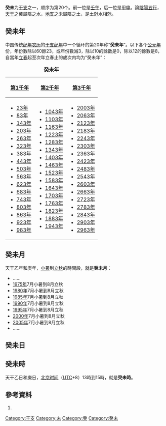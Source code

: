 {{Ganzhi-1}}

'''癸未'''为[[干支|干支]]之一，顺序为第20个。前一位是[[壬午|壬午]]，后一位是[[甲申|甲申]]。論[[陰陽|陰陽]][[五行|五行]]，[[天干|天干]]之癸屬陰之水，[[地支|地支]]之未屬陰之土，是土尅水相尅。

==癸未年==
中国传统[[纪年|纪年]][[农历|农历]]的[[干支纪年|干支纪年]]中一个循环的第20年称“'''癸未年'''”。以下各个[[公元|公元]][[年|年]]份，年份數除以60餘23，或年份數減3，除以10的餘數是0，除以12的餘數是8，自當年[[立春|立春]]起至次年立春止的歲次内均为“癸未年”：

{| class="wikitable"
|+'''癸未年'''
|-
![[第1千年|第1千年]]!![[第2千年|第2千年]]!![[第3千年|第3千年]]
|-
|
*[[23年|23年]]
*[[83年|83年]]
*[[143年|143年]]
*[[203年|203年]]
*[[263年|263年]]
*[[323年|323年]]
*[[383年|383年]]
*[[443年|443年]]
*[[503年|503年]]
*[[563年|563年]]
*[[623年|623年]]
*[[683年|683年]]
*[[743年|743年]]
*[[803年|803年]]
*[[863年|863年]]
*[[923年|923年]]
*[[983年|983年]]
|
*[[1043年|1043年]]
*[[1103年|1103年]]
*[[1163年|1163年]]
*[[1223年|1223年]]
*[[1283年|1283年]]
*[[1343年|1343年]]
*[[1403年|1403年]]
*[[1463年|1463年]]
*[[1523年|1523年]]
*[[1583年|1583年]]
*[[1643年|1643年]]
*[[1703年|1703年]]
*[[1763年|1763年]]
*[[1823年|1823年]]
*[[1883年|1883年]]
*[[1943年|1943年]]
|
*[[2003年|2003年]]
*[[2063年|2063年]]
*[[2123年|2123年]]
*[[2183年|2183年]]
*[[2243年|2243年]]
*[[2303年|2303年]]
*[[2363年|2363年]]
*[[2423年|2423年]]
*[[2483年|2483年]]
*[[2543年|2543年]]
*[[2603年|2603年]]
*[[2663年|2663年]]
*[[2723年|2723年]]
*[[2783年|2783年]]
*[[2843年|2843年]]
*[[2903年|2903年]]
*[[2963年|2963年]]
|}

==癸未月==
天干乙年和庚年，[[小暑|小暑]]到[[立秋|立秋]]的時間段，就是'''癸未月'''：

*……
*[[1975年|1975年]]7月小暑到8月立秋
*[[1980年|1980年]]7月小暑到8月立秋
*[[1985年|1985年]]7月小暑到8月立秋
*[[1990年|1990年]]7月小暑到8月立秋
*[[1995年|1995年]]7月小暑到8月立秋
*[[2000年|2000年]]7月小暑到8月立秋
*[[2005年|2005年]]7月小暑到8月立秋
*……

==癸未日==
{{平年干支紀日	
|J101=	25年、105年、185年、265年、345年、425年、505年、585年、665年、745年、825年、905年、985年、1065年、1145年、1225年、1305年、1385年、1465年、1545年、……
|J102=	82年、162年、242年、322年、402年、482年、562年、642年、722年、802年、882年、962年、1042年、1122年、1202年、1282年、1362年、1442年、1522年、1602年、……
|J103=	59年、139年、219年、299年、379年、459年、539年、619年、699年、779年、859年、939年、1019年、1099年、1179年、1259年、1339年、1419年、1499年、1579年、……
|J104=	13年、93年、173年、253年、333年、413年、493年、573年、653年、733年、813年、893年、973年、1053年、1133年、1213年、1293年、1373年、1453年、1533年、1613年、……
|J105=	70年、150年、230年、310年、390年、470年、550年、630年、710年、790年、870年、950年、1030年、1110年、1190年、1270年、1350年、1430年、1510年、1590年、……
|J106=	47年、127年、207年、287年、367年、447年、527年、607年、687年、767年、847年、927年、1007年、1087年、1167年、1247年、1327年、1407年、1487年、1567年、……
|J107=	81年、161年、241年、321年、401年、481年、561年、641年、721年、801年、881年、961年、1041年、1121年、1201年、1281年、1361年、1441年、1521年、1601年、……
|J108=	58年、138年、218年、298年、378年、458年、538年、618年、698年、778年、858年、938年、1018年、1098年、1178年、1258年、1338年、1418年、1498年、1578年、……
|J109=	35年、115年、195年、275年、355年、435年、515年、595年、675年、755年、835年、915年、995年、1075年、1155年、1235年、1315年、1395年、1475年、1555年、……
|J110=	69年、149年、229年、309年、389年、469年、549年、629年、709年、789年、869年、949年、1029年、1109年、1189年、1269年、1349年、1429年、1509年、1589年、……
|J111=	46年、126年、206年、286年、366年、446年、526年、606年、686年、766年、846年、926年、1006年、1086年、1166年、1246年、1326年、1406年、1486年、1566年、……
|J112=	23年、103年、183年、263年、343年、423年、503年、583年、663年、743年、823年、903年、983年、1063年、1143年、1223年、1303年、1383年、1463年、1543年、1623年、……
|J113=	57年、137年、217年、297年、377年、457年、537年、617年、697年、777年、857年、937年、1017年、1097年、1177年、1257年、1337年、1417年、1497年、1577年、……
|J114=	34年、114年、194年、274年、354年、434年、514年、594年、674年、754年、834年、914年、994年、1074年、1154年、1234年、1314年、1394年、1474年、1554年、……
|J115=	11年、91年、171年、251年、331年、411年、491年、571年、651年、731年、811年、891年、971年、1051年、1131年、1211年、1291年、1371年、1451年、1531年、1611年、……
|J116=	45年、125年、205年、285年、365年、445年、525年、605年、685年、765年、845年、925年、1005年、1085年、1165年、1245年、1325年、1405年、1485年、1565年、……
|J117=	22年、102年、182年、262年、342年、422年、502年、582年、662年、742年、822年、902年、982年、1062年、1142年、1222年、1302年、1382年、1462年、1542年、1622年、……
|J118=	79年、159年、239年、319年、399年、479年、559年、639年、719年、799年、879年、959年、1039年、1119年、1199年、1279年、1359年、1439年、1519年、1599年、……
|J119=	33年、113年、193年、273年、353年、433年、513年、593年、673年、753年、833年、913年、993年、1073年、1153年、1233年、1313年、1393年、1473年、1553年、……
|J120=	10年、90年、170年、250年、330年、410年、490年、570年、650年、730年、810年、890年、970年、1050年、1130年、1210年、1290年、1370年、1450年、1530年、1610年、……
|J121=	67年、147年、227年、307年、387年、467年、547年、627年、707年、787年、867年、947年、1027年、1107年、1187年、1267年、1347年、1427年、1507年、1587年、……
|J122=	21年、101年、181年、261年、341年、421年、501年、581年、661年、741年、821年、901年、981年、1061年、1141年、1221年、1301年、1381年、1461年、1541年、1621年、……
|J123=	78年、158年、238年、318年、398年、478年、558年、638年、718年、798年、878年、958年、1038年、1118年、1198年、1278年、1358年、1438年、1518年、1598年、……
|J124=	55年、135年、215年、295年、375年、455年、535年、615年、695年、775年、855年、935年、1015年、1095年、1175年、1255年、1335年、1415年、1495年、1575年、……
|J125=	9年、89年、169年、249年、329年、409年、489年、569年、649年、729年、809年、889年、969年、1049年、1129年、1209年、1289年、1369年、1449年、1529年、1609年、……
|J126=	66年、146年、226年、306年、386年、466年、546年、626年、706年、786年、866年、946年、1026年、1106年、1186年、1266年、1346年、1426年、1506年、1586年、……
|J127=	43年、123年、203年、283年、363年、443年、523年、603年、683年、763年、843年、923年、1003年、1083年、1163年、1243年、1323年、1403年、1483年、1563年、……
|J128=	77年、157年、237年、317年、397年、477年、557年、637年、717年、797年、877年、957年、1037年、1117年、1197年、1277年、1357年、1437年、1517年、1597年、……
|J129=	54年、134年、214年、294年、374年、454年、534年、614年、694年、774年、854年、934年、1014年、1094年、1174年、1254年、1334年、1414年、1494年、1574年、……
|J130=	31年、111年、191年、271年、351年、431年、511年、591年、671年、751年、831年、911年、991年、1071年、1151年、1231年、1311年、1391年、1471年、1551年、……
|J131=	65年、145年、225年、305年、385年、465年、545年、625年、705年、785年、865年、945年、1025年、1105年、1185年、1265年、1345年、1425年、1505年、1585年、……
|J201=	42年、122年、202年、282年、362年、442年、522年、602年、682年、762年、842年、922年、1002年、1082年、1162年、1242年、1322年、1402年、1482年、1562年、……
|J202=	19年、99年、179年、259年、339年、419年、499年、579年、659年、739年、819年、899年、979年、1059年、1139年、1219年、1299年、1379年、1459年、1539年、1619年、……
|J203=	53年、133年、213年、293年、373年、453年、533年、613年、693年、773年、853年、933年、1013年、1093年、1173年、1253年、1333年、1413年、1493年、1573年、……
|J204=	30年、110年、190年、270年、350年、430年、510年、590年、670年、750年、830年、910年、990年、1070年、1150年、1230年、1310年、1390年、1470年、1550年、……
|J205=	7年、87年、167年、247年、327年、407年、487年、567年、647年、727年、807年、887年、967年、1047年、1127年、1207年、1287年、1367年、1447年、1527年、1607年、……
|J206=	41年、121年、201年、281年、361年、441年、521年、601年、681年、761年、841年、921年、1001年、1081年、1161年、1241年、1321年、1401年、1481年、1561年、……
|J207=	18年、98年、178年、258年、338年、418年、498年、578年、658年、738年、818年、898年、978年、1058年、1138年、1218年、1298年、1378年、1458年、1538年、1618年、……
|J208=	75年、155年、235年、315年、395年、475年、555年、635年、715年、795年、875年、955年、1035年、1115年、1195年、1275年、1355年、1435年、1515年、1595年、……
|J209=	29年、109年、189年、269年、349年、429年、509年、589年、669年、749年、829年、909年、989年、1069年、1149年、1229年、1309年、1389年、1469年、1549年、……
|J210=	6年、86年、166年、246年、326年、406年、486年、566年、646年、726年、806年、886年、966年、1046年、1126年、1206年、1286年、1366年、1446年、1526年、1606年、……
|J211=	63年、143年、223年、303年、383年、463年、543年、623年、703年、783年、863年、943年、1023年、1103年、1183年、1263年、1343年、1423年、1503年、1583年、……
|J212=	17年、97年、177年、257年、337年、417年、497年、577年、657年、737年、817年、897年、977年、1057年、1137年、1217年、1297年、1377年、1457年、1537年、1617年、……
|J213=	74年、154年、234年、314年、394年、474年、554年、634年、714年、794年、874年、954年、1034年、1114年、1194年、1274年、1354年、1434年、1514年、1594年、……
|J214=	51年、131年、211年、291年、371年、451年、531年、611年、691年、771年、851年、931年、1011年、1091年、1171年、1251年、1331年、1411年、1491年、1571年、……
|J215=	5年、85年、165年、245年、325年、405年、485年、565年、645年、725年、805年、885年、965年、1045年、1125年、1205年、1285年、1365年、1445年、1525年、1605年、……
|J216=	62年、142年、222年、302年、382年、462年、542年、622年、702年、782年、862年、942年、1022年、1102年、1182年、1262年、1342年、1422年、1502年、1582年、……
|J217=	39年、119年、199年、279年、359年、439年、519年、599年、679年、759年、839年、919年、999年、1079年、1159年、1239年、1319年、1399年、1479年、1559年、……
|J218=	73年、153年、233年、313年、393年、473年、553年、633年、713年、793年、873年、953年、1033年、1113年、1193年、1273年、1353年、1433年、1513年、1593年、……
|J219=	50年、130年、210年、290年、370年、450年、530年、610年、690年、770年、850年、930年、1010年、1090年、1170年、1250年、1330年、1410年、1490年、1570年、……
|J220=	27年、107年、187年、267年、347年、427年、507年、587年、667年、747年、827年、907年、987年、1067年、1147年、1227年、1307年、1387年、1467年、1547年、……
|J221=	61年、141年、221年、301年、381年、461年、541年、621年、701年、781年、861年、941年、1021年、1101年、1181年、1261年、1341年、1421年、1501年、1581年、……
|J222=	38年、118年、198年、278年、358年、438年、518年、598年、678年、758年、838年、918年、998年、1078年、1158年、1238年、1318年、1398年、1478年、1558年、……
|J223=	15年、95年、175年、255年、335年、415年、495年、575年、655年、735年、815年、895年、975年、1055年、1135年、1215年、1295年、1375年、1455年、1535年、1615年、……
|J224=	49年、129年、209年、289年、369年、449年、529年、609年、689年、769年、849年、929年、1009年、1089年、1169年、1249年、1329年、1409年、1489年、1569年、……
|J225=	26年、106年、186年、266年、346年、426年、506年、586年、666年、746年、826年、906年、986年、1066年、1146年、1226年、1306年、1386年、1466年、1546年、……
|J226=	83年、163年、243年、323年、403年、483年、563年、643年、723年、803年、883年、963年、1043年、1123年、1203年、1283年、1363年、1443年、1523年、1603年、……
|J227=	37年、117年、197年、277年、357年、437年、517年、597年、677年、757年、837年、917年、997年、1077年、1157年、1237年、1317年、1397年、1477年、1557年、……
|J228=	14年、94年、174年、254年、334年、414年、494年、574年、654年、734年、814年、894年、974年、1054年、1134年、1214年、1294年、1374年、1454年、1534年、1614年、……
|J301=	71年、151年、231年、311年、391年、471年、551年、631年、711年、791年、871年、951年、1031年、1111年、1191年、1271年、1351年、1431年、1511年、1591年、……
|G101=	1627年、1730年、1833年、1959年、2039年
|G102=	1661年、1707年、1787年、1810年、1890年、1913年、1993年、2073年
|G103=	1638年、1741年、1867年、1970年、2050年
|G104=	1615年、1695年、1718年、1798年、1821年、1947年、2027年
|G105=	1649年、1775年、1878年、1901年、1981年、2061年
|G106=	1626年、1729年、1855年、1958年、2038年
|G107=	1603年、1683年、1706年、1786年、1809年、1889年、1935年、2015年、2095年
|G108=	1637年、1763年、1866年、1969年、2049年
|G109=	1614年、1694年、1717年、1797年、1843年、1946年、2026年
|G110=	1591年、1671年、1774年、1877年、1900年、1923年、2003年、2083年
|G111=	1625年、1751年、1854年、1957年、2037年
|G112=	1602年、1682年、1705年、1785年、1831年、1934年、2014年、2094年
|G113=	1659年、1762年、1865年、1911年、1991年、2071年
|G114=	1613年、1693年、1739年、1842年、1945年、2025年
|G115=	1590年、1670年、1773年、1819年、1899年、1922年、2002年、2082年
|G116=	1647年、1750年、1853年、1979年、2059年
|G117=	1601年、1681年、1727年、1830年、1933年、2013年、2093年
|G118=	1658年、1761年、1807年、1887年、1910年、1990年、2070年
|G119=	1635年、1738年、1841年、1967年、2047年
|G120=	1589年、1669年、1715年、1795年、1818年、1898年、1921年、2001年、2081年
|G121=	1646年、1749年、1875年、1978年、2058年
|G122=	1623年、1726年、1829年、1955年、2035年
|G123=	1657年、1703年、1783年、1806年、1886年、1909年、1989年、2069年
|G124=	1634年、1737年、1863年、1966年、2046年
|G125=	1611年、1691年、1714年、1794年、1817年、1897年、1943年、2023年
|G126=	1645年、1771年、1874年、1977年、2057年
|G127=	1622年、1725年、1851年、1954年、2034年
|G128=	1599年、1679年、1702年、1782年、1805年、1885年、1931年、2011年、2091年
|G129=	1633年、1759年、1862年、1965年、2045年
|G130=	1610年、1690年、1713年、1793年、1839年、1942年、2022年
|G131=	1587年、1667年、1770年、1873年、1919年、1999年、2079年
|G201=	1621年、1747年、1850年、1953年、2033年
|G202=	1598年、1678年、1701年、1781年、1827年、1930年、2010年、2090年
|G203=	1655年、1758年、1861年、1907年、1987年、2067年
|G204=	1609年、1689年、1735年、1838年、1941年、2021年
|G205=	1586年、1666年、1769年、1815年、1895年、1918年、1998年、2078年
|G206=	1643年、1746年、1849年、1975年、2055年
|G207=	1597年、1677年、1700年、1723年、1826年、1929年、2009年、2089年
|G208=	1654年、1757年、1803年、1883年、1906年、1986年、2066年
|G209=	1631年、1734年、1837年、1963年、2043年
|G210=	1585年、1665年、1711年、1791年、1814年、1894年、1917年、1997年、2077年、2100年
|G211=	1642年、1745年、1871年、1974年、2054年
|G212=	1619年、1699年、1722年、1825年、1951年、2031年
|G213=	1653年、1779年、1802年、1882年、1905年、1985年、2065年
|G214=	1630年、1733年、1859年、1962年、2042年
|G215=	1607年、1687年、1710年、1790年、1813年、1893年、1939年、2019年、2099年
|G216=	1641年、1767年、1870年、1973年、2053年
|G217=	1618年、1698年、1721年、1847年、1950年、2030年
|G218=	1595年、1675年、1778年、1801年、1881年、1927年、2007年、2087年
|G219=	1629年、1755年、1858年、1961年、2041年
|G220=	1606年、1686年、1709年、1789年、1835年、1938年、2018年、2098年
|G221=	1583年、1663年、1766年、1869年、1915年、1995年、2075年
|G222=	1617年、1697年、1743年、1846年、1949年、2029年
|G223=	1594年、1674年、1777年、1800年、1823年、1926年、2006年、2086年
|G224=	1651年、1754年、1857年、1903年、1983年、2063年
|G225=	1605年、1685年、1731年、1834年、1937年、2017年、2097年
|G226=	1582年、1662年、1765年、1811年、1891年、1914年、1994年、2074年
|G227=	1639年、1742年、1845年、1971年、2051年
|G228=	1593年、1673年、1719年、1799年、1822年、1925年、2005年、2085年
|G301=	1650年、1753年、1879年、1902年、1982年、2062年
}}	
	
{{閏年干支紀日	
|J101=	48年、128年、208年、288年、368年、448年、528年、608年、688年、768年、848年、928年、1008年、1088年、1168年、1248年、1328年、1408年、1488年、1568年、……
|J102=	無
|J103=	無
|J104=	36年、116年、196年、276年、356年、436年、516年、596年、676年、756年、836年、916年、996年、1076年、1156年、1236年、1316年、1396年、1476年、1556年、……
|J105=	無
|J106=	無
|J107=	24年、104年、184年、264年、344年、424年、504年、584年、664年、744年、824年、904年、984年、1064年、1144年、1224年、1304年、1384年、1464年、1544年、……
|J108=	無
|J109=	無
|J110=	12年、92年、172年、252年、332年、412年、492年、572年、652年、732年、812年、892年、972年、1052年、1132年、1212年、1292年、1372年、1452年、1532年、……
|J111=	無
|J112=	無
|J113=	80年、160年、240年、320年、400年、480年、560年、640年、720年、800年、880年、960年、1040年、1120年、1200年、1280年、1360年、1440年、1520年、1600年、……
|J114=	無
|J115=	無
|J116=	68年、148年、228年、308年、388年、468年、548年、628年、708年、788年、868年、948年、1028年、1108年、1188年、1268年、1348年、1428年、1508年、1588年、……
|J117=	無
|J118=	無
|J119=	56年、136年、216年、296年、376年、456年、536年、616年、696年、776年、856年、936年、1016年、1096年、1176年、1256年、1336年、1416年、1496年、1576年、……
|J120=	無
|J121=	無
|J122=	44年、124年、204年、284年、364年、444年、524年、604年、684年、764年、844年、924年、1004年、1084年、1164年、1244年、1324年、1404年、1484年、1564年、……
|J123=	無
|J124=	無
|J125=	32年、112年、192年、272年、352年、432年、512年、592年、672年、752年、832年、912年、992年、1072年、1152年、1232年、1312年、1392年、1472年、1552年、……
|J126=	無
|J127=	無
|J128=	20年、100年、180年、260年、340年、420年、500年、580年、660年、740年、820年、900年、980年、1060年、1140年、1220年、1300年、1380年、1460年、1540年、……
|J129=	無
|J130=	無
|J131=	8年、88年、168年、248年、328年、408年、488年、568年、648年、728年、808年、888年、968年、1048年、1128年、1208年、1288年、1368年、1448年、1528年、……
|J201=	無
|J202=	無
|J203=	76年、156年、236年、316年、396年、476年、556年、636年、716年、796年、876年、956年、1036年、1116年、1196年、1276年、1356年、1436年、1516年、1596年、……
|J204=	無
|J205=	無
|J206=	64年、144年、224年、304年、384年、464年、544年、624年、704年、784年、864年、944年、1024年、1104年、1184年、1264年、1344年、1424年、1504年、1584年、……
|J207=	無
|J208=	無
|J209=	52年、132年、212年、292年、372年、452年、532年、612年、692年、772年、852年、932年、1012年、1092年、1172年、1252年、1332年、1412年、1492年、1572年、……
|J210=	無
|J211=	無
|J212=	40年、120年、200年、280年、360年、440年、520年、600年、680年、760年、840年、920年、1000年、1080年、1160年、1240年、1320年、1400年、1480年、1560年、……
|J213=	無
|J214=	無
|J215=	28年、108年、188年、268年、348年、428年、508年、588年、668年、748年、828年、908年、988年、1068年、1148年、1228年、1308年、1388年、1468年、1548年、……
|J216=	無
|J217=	無
|J218=	16年、96年、176年、256年、336年、416年、496年、576年、656年、736年、816年、896年、976年、1056年、1136年、1216年、1296年、1376年、1456年、1536年、……
|J219=	無
|J220=	無
|J221=	84年、164年、244年、324年、404年、484年、564年、644年、724年、804年、884年、964年、1044年、1124年、1204年、1284年、1364年、1444年、1524年、1604年、……
|J222=	無
|J223=	無
|J224=	72年、152年、232年、312年、392年、472年、552年、632年、712年、792年、872年、952年、1032年、1112年、1192年、1272年、1352年、1432年、1512年、1592年、……
|J225=	無
|J226=	無
|J227=	60年、140年、220年、300年、380年、460年、540年、620年、700年、780年、860年、940年、1020年、1100年、1180年、1260年、1340年、1420年、1500年、1580年、……
|J228=	無
|J229=	無
|G101=	1856年
|G102=	1604年、1684年、1936年、2016年、2096年
|G103=	1764年
|G104=	1844年
|G105=	1592年、1672年、1924年、2004年、2084年
|G106=	1752年
|G107=	1832年
|G108=	1660年、1912年、1992年、2072年
|G109=	1740年
|G110=	1820年
|G111=	1648年、1980年、2060年
|G112=	1728年
|G113=	1808年、1888年、2068年
|G114=	1636年、1968年、2048年
|G115=	1716年、1796年
|G116=	1876年
|G117=	1624年、1956年、2036年
|G118=	1704年、1784年
|G119=	1864年
|G120=	1612年、1692年、1944年、2024年
|G121=	1772年
|G122=	1852年
|G123=	1600年、1680年、1932年、2012年、2092年
|G124=	1760年
|G125=	1840年
|G126=	1588年、1668年、1920年、2000年、2080年
|G127=	1748年
|G128=	1828年
|G129=	1656年、1908年、1988年、2068年
|G130=	1736年
|G131=	1816年、1896年
|G201=	1644年、1976年、2056年
|G202=	1724年
|G203=	1804年、1884年、2064年
|G204=	1632年、1964年、2044年
|G205=	1712年、1792年
|G206=	1872年
|G207=	1620年、1952年、2032年
|G208=	1780年
|G209=	1860年
|G210=	1608年、1688年、1940年、2020年
|G211=	1768年
|G212=	1848年
|G213=	1596年、1676年、1928年、2008年、2088年
|G214=	1756年
|G215=	1836年
|G216=	1584年、1664年、1916年、1996年、2076年
|G217=	1744年
|G218=	1824年
|G219=	1652年、1904年、1984年、2064年
|G220=	1732年
|G221=	1812年、1892年、2072年
|G222=	1640年、1972年、2052年
|G223=	1720年
|G224=	1880年
|G225=	1628年、1960年、2040年
|G226=	1708年、1788年
|G227=	1868年
|G228=	1616年、1696年、1948年、2028年
|G229=	1776年
}}	

==癸未時==
天干乙日和庚日，[[北京时间|北京时间]]（[[协调世界时|UTC]]+8）13時到15時，就是'''癸未時'''。

==參考資料==
#{{中西曆轉換}}

[[Category:干支|Category:干支]]
[[Category:未|Category:未]]
[[Category:癸|Category:癸]]
[[Category:癸未|Category:癸未]]